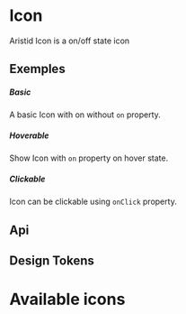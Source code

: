 


<Meta of={KitIconStories} />

<style>
    {`
        .gallery {
            margin: 40px 0;
        }

        .card {
            width: 210px;
            transition: color 0.3s ease-in-out,background-color 0.3s ease-in-out;
        }

        .icon-item {
            text-align: center;
            padding-bottom: .5rem;
            font-size: 36px;
            transition: transform 0.3s ease-in-out;
            will-change: transform;
        }

        .card:hover {
            background: #1677ff;
            color: white;
        }

        .card:hover .icon-item {
            transform: scale(1.4);
            transition: transform 0.3s ease-in-out;
            will-change: transform;
        }

        .icon-name {
            text-align: center;
        }
    `}
</style>

# Icon

Aristid Icon is a on/off state icon

## Exemples

##### Basic

A basic Icon with on without `on` property.

<CustomCanvas content={Exemples.Basic} source={Sources.Basic} id="icon-basic" />

##### Hoverable

Show Icon with `on` property on hover state.

<CustomCanvas content={Exemples.Hoverable} source={Sources.Hoverable} id="icon-hoverable" />

##### Clickable

Icon can be clickable using `onClick` property.

<CustomCanvas content={Exemples.Clickable} source={Sources.Clickable} id="icon-clickable" />

## Api

<Canvas of={KitIconStories.Api} />

<Controls  of={KitIconStories.Api} />

## Design Tokens

<DesignTokens path="components.Icon" tokens={fields?.components?.Icon} />

# Available icons

<Gallery />

